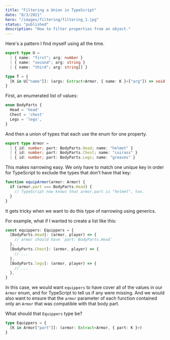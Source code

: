```yaml
---
title: "Filtering a Union in TypeScript"
date: "8/3/2021"
hero: "/images/filtering/filtering_1.jpg"
status: "published"
description: "How to filter properties from an object."
---
```


Here's a pattern I find myself using all the time.

```ts
export type U =
  | { name: "first"; arg: number }
  | { name: "second"; arg: string }
  | { name: "third"; arg: string[] }

type T = {
  [K in U["name"]]: (args: Extract<Armor, { name: K }>["arg"]) => void
}
```

First, an enumerated list of values:

```ts
enum BodyParts {
  Head = 'head'
  Chest = 'chest'
  Legs = 'legs',
}
```

And then a union of types that each use the enum for one property.

```ts
export type Armor =
  | { id: number; part: BodyParts.Head; name: "helmet" }
  | { id: number; part: BodyParts.Chest; name: "cuirass" }
  | { id: number; part: BodyParts.Legs; name: "greaves" }
```

This makes narrowing easy. We only have to match one unique key in order for TypeScript to exclude the types that don't have that key:

```ts
function equipArmor(armor: Armor) {
  if (armor.part === BodyParts.Head) {
    // TypeScript now knows that armor.part is "helmet", too.
  }
}
```

It gets tricky when we want to do this type of narrowing using generics.

For example, what if I wanted to create a list like this:

```ts
const equippers: Equippers = {
  [BodyParts.Head]: (armor, player) => {
    // armor should have `part: BodyParts.Head`
  },
  [BodyParts.Chest]: (armor, player) => {
    // ...
  },
  [BodyParts.legs]: (armor, player) => {
    // ...
  },
}
```

In this case, we would want `equippers` to have cover all of the values in our `Armor` enum, and for TypeScript to tell us if any were missing. And we would also want to ensure that the `armor` parameter of each function contained only an `Armor` that was compatible with that body part.

What should that `Equippers` type be?

```ts
type Equippers = {
  [K in Armor["part"]]: (armor: Extract<Armor, { part: K }>)
}
```
